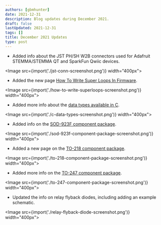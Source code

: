 ```yaml
---
authors: [gbmhunter]
date: 2021-12-31
description: Blog updates during December 2021.
draft: false
lastUpdated: 2021-12-31
tags: []
title: December 2021 Updates
type: post
---
```


* Added info about the JST PH/SH W2B connectors used for Adafruit STEMMA/STEMMA QT and SparkFun Qwiic devices.

<Image src={import('./jst-conn-screenshot.png')} width="400px"></Image>

* Added the new page [How To Write Super Loops In Firmware](/programming/design-patterns/how-to-write-super-loops-in-firmware/).

<Image src={import('./how-to-write-superloops-screenshot.png')} width="400px"></Image>

* Added more info about the [data types available in C](/programming/languages/c/data-types/).

<Image src={import('./c-data-types-screenshot.png')} width="400px"></Image>

* Added info on the [SOD-923F component package](/pcb-design/component-packages/sod-923-component-package/).

<Image src={import('./sod-923f-component-package-screenshot.png')} width="400px"></Image>

* Added a new page on the [TO-218 component package](/pcb-design/component-packages/to-218-component-package/).

<Image src={import('./to-218-component-package-screenshot.png')} width="400px"></Image>

* Added more info on the [TO-247 component package](/pcb-design/component-packages/to-247-component-package/).

<Image src={import('./to-247-component-package-screenshot.png')} width="400px"></Image>

* Updated the info on relay flyback diodes, including adding an example schematic.

<Image src={import('./relay-flyback-diode-screenshot.png')} width="400px"></Image>
